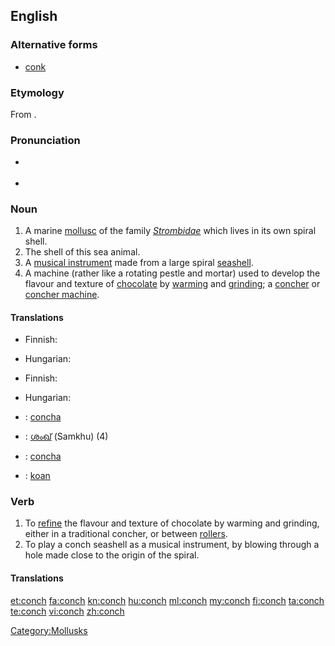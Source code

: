 {{wikipedia}}
==English==

===Alternative forms===
*[[conk]]

===Etymology===
From {{etyl|grc|en}} {{term|κόγχη|lang=grc|tr=konche||mussel}}.

===Pronunciation===
* {{IPA|/kɑnk/}}
*: {{rhymes|ɒnk}}
* {{IPA|/kɑntʃ/}}
*: {{rhymes|ɒntʃ}}

===Noun===
{{en-noun|conches|pl2=conchs}}

# A marine [[mollusc]] of the family ''[[Strombidae]]'' which lives in its own spiral shell.
# The shell of this sea animal.
# A [[musical instrument]] made from a large spiral [[seashell]].
# A machine (rather like a rotating pestle and mortar) used to develop the flavour and texture of [[chocolate]] by [[warming]] and [[grinding]]; a [[concher]] or [[concher machine]].

====Translations====
{{trans-top|marine mollusc}}
* Finnish: {{t-|fi|siipikotilo}}
{{trans-mid}}
* Hungarian: {{t+|hu|kagyló}}
{{trans-bottom}}

{{trans-top|shell of this sea animal}}
* Finnish: {{t-|fi|siipikotilo|alt=siipikotilon}} {{t+|fi|kuori}}
{{trans-mid}}
* Hungarian: {{t+|hu|kagylóhéj}}
{{trans-bottom}}

{{trans-top|musical instrument}}
{{trans-mid}}
{{trans-bottom}}

{{trans-top|machine}}
{{trans-mid}}
{{trans-bottom}}

{{checktrans-top}}
* {{ttbc|Interlingua}}: [[concha]]
* {{ttbc|Malayalam}}: [[ശംഖ്]] (Samkhu) (4)
* {{ttbc|Spanish}}: [[concha]]
* {{ttbc|Volapük}}: [[koan]]
{{trans-bottom}}

===Verb===
{{en-verb|conches|conching|conched}}

# To [[refine]] the flavour and texture of chocolate by warming and grinding, either in a traditional concher, or between [[roller]]s.
# To play a conch seashell as a musical instrument, by blowing through a hole made close to the origin of the spiral.

====Translations====
{{trans-top|to refine the flavour of chocolate}}
{{trans-mid}}
{{trans-bottom}}

{{trans-top|to play a conch seashell}}
{{trans-mid}}
{{trans-bottom}}

[[Category:Mollusks]]

[[et:conch]]
[[fa:conch]]
[[kn:conch]]
[[hu:conch]]
[[ml:conch]]
[[my:conch]]
[[fi:conch]]
[[ta:conch]]
[[te:conch]]
[[vi:conch]]
[[zh:conch]]